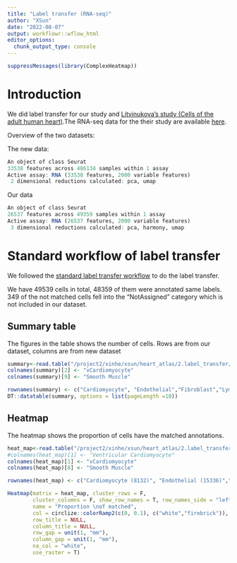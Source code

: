 ```yaml
---
title: "Label transfer (RNA-seq)"
author: "XSun"
date: "2022-08-07"
output: workflowr::wflow_html
editor_options:
  chunk_output_type: console
---
```


```r
suppressMessages(library(ComplexHeatmap))
```


# Introduction

We did label transfer for our study and [Litvinukova's study (Cells of the adult human heart)](https://www.nature.com/articles/s41586-020-2797-4).The RNA-seq data for the their study are available [here](https://www.heartcellatlas.org/#DataSources).

Overview of the two datasets:

The new data:

```r
An object of class Seurat 
33538 features across 486134 samples within 1 assay 
Active assay: RNA (33538 features, 2000 variable features)
 2 dimensional reductions calculated: pca, umap
```

Our data

```r
An object of class Seurat 
26537 features across 49359 samples within 1 assay 
Active assay: RNA (26537 features, 2000 variable features)
 3 dimensional reductions calculated: pca, harmony, umap
```

# Standard workflow of label transfer

We followed the [standard label transfer workflow](https://satijalab.org/seurat/archive/v3.0/integration.html) to do the label transfer. 

We have 49539 cells in total, 48359 of them were annotated same labels. 349 of the not matched cells fell into the "NotAssigned" category which is not included in our dataset. 

## Summary table

The figures in the table shows the number of cells. Rows are from our dataset, columns are from new dataset

```r
summary<-read.table("/project2/xinhe/xsun/heart_atlas/2.label_transfer/data/summary.txt",header = T)
colnames(summary)[2] <- "vCardiomyocyte"
colnames(summary)[9] <- "Smooth Muscle"

rownames(summary) <- c("Cardiomyocyte", "Endothelial","Fibroblast","Lymphoid","Myeloid","Neuronal","Pericyte","Smooth Muscle")
DT::datatable(summary, options = list(pageLength =10))
```

## Heatmap

The heatmap shows the proportion of cells have the matched annotations. 

```r
heat_map<-read.table("/project2/xinhe/xsun/heart_atlas/2.label_transfer/data/heatmap_matrix.txt",header = T)
#colnames(heat_map)[1] <- "Ventricular Cardiomyocyte"
colnames(heat_map)[1] <- "vCardiomyocyte"
colnames(heat_map)[8] <- "Smooth Muscle"

rownames(heat_map) <- c("Cardiomyocyte (8132)", "Endothelial (15336)","Fibroblast (11154)","Lymphoid (1002)","Myeloid (3356)","Neuronal (757)","Pericyte (7099)","Smooth Muscle (1376)")

Heatmap(matrix = heat_map, cluster_rows = F, 
        cluster_columns = F, show_row_names = T, row_names_side = "left",
        name = "Proportion \nof matched",
        col = circlize::colorRamp2(c(0, 0.1), c("white","firebrick")), ###modify the figures
        row_title = NULL,
        column_title = NULL,
        row_gap = unit(1, "mm"),
        column_gap = unit(1, "mm"),
        na_col = "white",
        use_raster = T)
```

